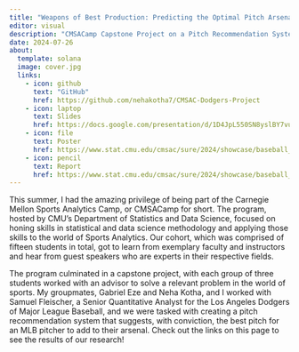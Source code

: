 ```yaml
---
title: "Weapons of Best Production: Predicting the Optimal Pitch Arsenal Adjustment for Superior Stuff+"
editor: visual
description: "CMSACamp Capstone Project on a Pitch Recommendation System in Major League Baseball"
date: 2024-07-26
about: 
  template: solana
  image: cover.jpg
  links: 
    - icon: github
      text: "GitHub"
      href: https://github.com/nehakotha7/CMSAC-Dodgers-Project
    - icon: laptop
      text: Slides
      href: https://docs.google.com/presentation/d/1D4JpL550SN8yslBY7vu3OtxS9_AtInp36FAbim5bltE/edit?usp=sharing
    - icon: file
      text: Poster
      href: https://www.stat.cmu.edu/cmsac/sure/2024/showcase/baseball_dodgers/poster.pdf
    - icon: pencil
      text: Report  
      href: https://www.stat.cmu.edu/cmsac/sure/2024/showcase/baseball_dodgers/report.html
---
```


This summer, I had the amazing privilege of being part of the Carnegie Mellon Sports Analytics Camp, or CMSACamp for short.  The program, hosted by CMU's Department of Statistics and Data Science, focused on honing skills in statistical and data science methodology and applying those skills to the world of Sports Analytics. Our cohort, which was comprised of fifteen students in total, got to learn from exemplary faculty and instructors and hear from guest speakers who are experts in their respective fields.  

The program culminated in a capstone project, with each group of three students worked with an advisor to solve a relevant problem in the world of sports.  My groupmates, Gabriel Eze and Neha Kotha, and I worked with Samuel Fleischer, a Senior Quantitative Analyst for the Los Angeles Dodgers of Major League Baseball, and we were tasked with creating a pitch recommendation system that suggests, with conviction, the best pitch for an MLB pitcher to add to their arsenal.  Check out the links on this page to see the results of our research!
